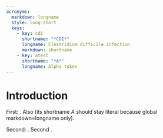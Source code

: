 ```yaml
---
acronyms:
  markdown: longname
  style: long-short
  keys:
    - key: cdi
      shortname: "*CDI*"
      longname: Clostridium difficile infection
      markdown: shortname
    - key: atest
      shortname: "*A*"
      longname: Alpha token
---
```


# Introduction {#intro}

First: \acr{cdi}. Also \acr{atest} (its shortname *A* should stay literal because global markdown=longname only).

Second: \acr{cdi}. Second \acr{atest}.
